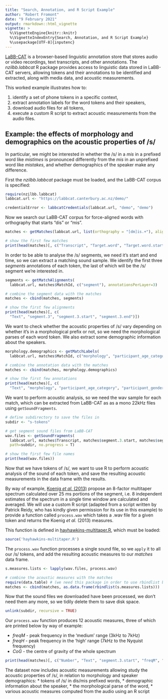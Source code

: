 ```yaml
---
title: "Search, Annotation, and R Script Example"
author: "Robert Fromont"
date: "9 February 2021"
output: rmarkdown::html_vignette
vignette: >
  %\VignetteEngine{knitr::knitr}
  %\VignetteIndexEntry{Search, Annotation, and R Script Example}
  %\usepackage[UTF-8]{inputenc}
---
```



[LaBB-CAT](https://labbcat.canterbury.ac.nz) is a browser-based linguistic annotation store that stores audio or video recordings, 
text transcripts, and other annotations. The *nzilbb.labbcat* R package provides access to linguistic data stored in LaBB-CAT 
servers, allowing tokens and their annotations to be identified and extracted, along with media data, and acoustic measurements.

This worked example illustrates how to:

1. identify a set of phone tokens in a specific context, 
2. extract annotation labels for the word tokens and their speakers,
2. download audio files for all tokens,
3. execute a custom R script to extract acoustic measurements from the audio files.

## Example: the effects of morphology and demographics on the acoustic properties of /s/ 

In particular, we might be interested in whether the /s/ in a *mis* in a prefixed word like *mistimes* is pronounced differently from the *mis* in an unprefixed word like *mistakes*, and whether demographics of the speaker make any difference.

First the *nzilbb.labbcat* package must be loaded, and the LaBB-CAT corpus is specified:

```r
require(nzilbb.labbcat)
labbcat.url <- "https://labbcat.canterbury.ac.nz/demo/"
```

```r
credentialError <- labbcatCredentials(labbcat.url, "demo", "demo")
```

Now we search our LaBB-CAT corpus for force-aligned words with orthography that starts "dis" or "mis".

```r
matches <- getMatches(labbcat.url, list(orthography = "[dm]is.+"), aligned=T, no.progress=T)

# show the first few matches
print(head(matches)[, c("Transcript", "Target.word", "Target.word.start")])
```

In order to be able to analyse the /s/ segments, we need it's start and end time, so we can extract a matching sound sample. We identify the first three *segments* annotations of each token, the last of which will be the /s/ segment we're interested in.

```r
segments <- getMatchAlignments(
  labbcat.url, matches$MatchId, c("segment"), annotationsPerLayer=3)

# combine the segment data with the matches
matches <- cbind(matches, segments)

# show the first few alignments
print(head(matches)[, c(
  "Text", "segment.3", "segment.3.start", "segment.3.end")])
```

We want to check whether the acoustic properties of /s/ vary depending on whether it's in a morphological prefix or not, so we need the morphological parses of each word token. We also extract some demographic information about the speakers.

```r
morphology.demographics <- getMatchLabels(
  labbcat.url, matches$MatchId, c("morphology", "participant_age_category", "participant_gender"))

# combine the annotation data with the matches
matches <- cbind(matches, morphology.demographics)

# show the first few annotations
print(head(matches)[, c(
  "Text", "morphology", "participant_age_category", "participant_gender")])
```

We want to perform acoustic analysis, so we need the wav sample for each match, which can be extracted from LaBB-CAT as as a mono 22kHz files using `getSoundFragments`.

```r
# define subdirectory to save the files in
subdir <- "s-tokens"

# get segment sound files from LaBB-CAT
wav.files <- getSoundFragments(
  labbcat.url, matches$Transcript, matches$segment.3.start, matches$segment.3.end, 22050, 
  path=subdir, no.progress = T)

# show the first few file names
print(head(wav.files))
```

Now that we have tokens of /s/, we want to use R to perform acoustic analysis of the sound of each token, and save the resulting acoustic measurements in the data frame with the results.

By way of example, [Koenig *et al.* (2013)](https://doi.org/10.1044/1092-4388(2012/12-0038)) propose an 8-factor multitaper spectrum calculated over 25 ms portions of the segment, i.e. 8 independent estimates of the spectrum in a single time window are calculated and averaged. We will use a custom R script (adapted from a script written by Patrick Reidy, who has kindly given permission for its use in this example) to provide a function called `process.wav` which takes a .wav file for a given token and returns the Koenig *et al.* (2013) measures.

This function is defined in [hayhawkins-multitaper.R](https://github.com/nzilbb/labbcat-R/blob/master/vignettes/examples/hayhawkins-multitaper.R), which must be loaded:

```r
source('hayhawkins-multitaper.R')
```

The `process.wav` function processes a single sound file, so we `apply` it to all our /s/ tokens, and add the resulting acoustic measures to our *matches* data frame.

```r
s.measures.lists <- lapply(wav.files, process.wav)

# combine the acoustic measures with the matches
require(data.table) # (we need this package in order to use rbindlist below)
matches <- cbind(matches, as.data.frame(rbindlist(s.measures.lists)))
```

Now that the sound files we downloaded have been processed, we don't need them any more, so we tidily delete them to save disk space.

```r
unlink(subdir, recursive = TRUE)
```

Our `process.wav` function produces 12 acoustic measures, three of which are printed below by way of example:

- *freqM* - peak frequency in the 'medium' range (3kHz to 7kHz)
- *freqH* - peak frequency in the 'high' range (7kHz to the Nyquist frequency)
- *CoG* - the centre of gravity of the whole spectrum

```r
print(head(matches)[, c("Number", "Text", "segment.3.start", "freqM", "freqH", "CoG")])
```

The dataset now includes acoustic measurements allowing study the acoustic properties of /s/, in relation to morphology and speaker demographics:
* tokens of /s/ in dis/mis prefixed words,
* demographic information about the speaker,
* the morphological parse of the word,
* various acoustic measures computed from the audio using an R script
